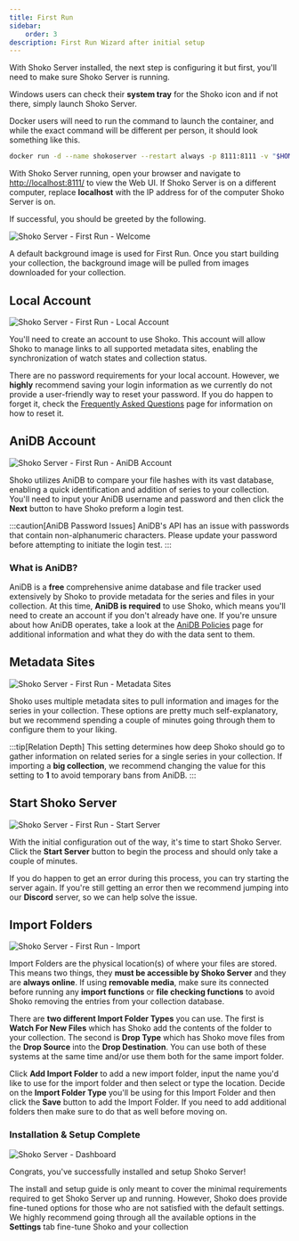 ```yaml
---
title: First Run
sidebar:
    order: 3
description: First Run Wizard after initial setup
---
```


With Shoko Server installed, the next step is configuring it but first, you'll need to make sure Shoko Server is running.

Windows users can check their **system tray** for the Shoko icon and if not there, simply launch Shoko Server.

Docker users will need to run the command to launch the container, and while the exact command will be different per
person, it should look something like this.

```sh
docker run -d --name shokoserver --restart always -p 8111:8111 -v "$HOME/.shoko:/home/shoko/.shoko" -v "/path/to/anime:/mnt/anime" -v "/path/to/import:/mnt/import" -e PUID=$UID -e PGID=$GID shokoanime/server:latest
```

With Shoko Server running, open your browser and navigate to [http://localhost:8111/](http://localhost:8111/) to view
the Web UI. If Shoko Server is on a different computer, replace **localhost** with the IP address for of the computer
Shoko Server is on.

If successful, you should be greeted by the following.

![Shoko Server - First Run - Welcome](./src/assets/shoko-server/shoko-server-first-run-welcome.png)

A default background image is used for First Run. Once you start building your collection, the background image will
be pulled from images downloaded for your collection.

## Local Account

![Shoko Server - First Run - Local Account](./src/assets/shoko-server/shoko-server-first-run-local-account.png)

You'll need to create an account to use Shoko. This account will allow Shoko to manage links to all supported metadata
sites, enabling the synchronization of watch states and collection status.

There are no password requirements for your local account. However, we **highly** recommend saving your login
information as we currently do not provide a user-friendly way to reset your password. If you do happen to forget it,
check the [Frequently Asked Questions](../../faq) page for information on how to reset it.

## AniDB Account

![Shoko Server - First Run - AniDB Account](./src/assets/shoko-server/shoko-server-first-run-anidb-account.png)

Shoko utilizes AniDB to compare your file hashes with its vast database, enabling a quick identification and addition
of series to your collection. You'll need to input your AniDB username and password and then click the **Next** button
to have Shoko preform a login test.

:::caution[AniDB Password Issues]
AniDB's API has an issue with passwords that contain non-alphanumeric characters. Please update your password before
attempting to initiate the login test.
:::

### What is AniDB?

AniDB is a **free** comprehensive anime database and file tracker used extensively by Shoko to provide metadata for
the series and files in your collection. At this time, **AniDB is required** to use Shoko, which means you'll need to
create an account if you don't already have one. If you're unsure about how AniDB operates, take a look at the
[AniDB Policies](https://anidb.net/policy) page for additional information and what they do with the data sent to them.

## Metadata Sites

![Shoko Server - First Run - Metadata Sites](./src/assets/shoko-server/shoko-server-first-run-metadata-sites.png)

Shoko uses multiple metadata sites to pull information and images for the series in your collection. These options
are pretty much self-explanatory, but we recommend spending a couple of minutes going through them to configure them
to your liking.

:::tip[Relation Depth]
This setting determines how deep Shoko should go to gather information on related series for a single series in your
collection. If importing a **big collection**, we recommend changing the value for this setting to **1** to avoid
temporary bans from AniDB.
:::

## Start Shoko Server

![Shoko Server - First Run - Start Server](./src/assets/shoko-server/shoko-server-first-run-starting-server.png)

With the initial configuration out of the way, it's time to start Shoko Server. Click the **Start Server** button to
begin the process and should only take a couple of minutes.

If you do happen to get an error during this process, you can try starting the server again. If you're still getting
an error then we recommend jumping into our **Discord** server, so we can help solve the issue.

## Import Folders

![Shoko Server - First Run - Import](./src/assets/shoko-server/Shoko-Server-First-Run-Import.jpg)

Import Folders are the physical location(s) of where your files are stored. This means two things, they **must be
accessible by Shoko Server** and they are **always online**. If using **removable media**, make sure its connected
before running any **import functions** or **file checking functions** to avoid Shoko removing the entries from your
collection database.

There are **two different Import Folder Types** you can use. The first is **Watch For New Files** which has Shoko add
the contents of the folder to your collection. The second is **Drop Type** which has Shoko move files from the **Drop
Source** into the **Drop Destination**. You can use both of these systems at the same time and/or use them both for the
same import folder.

Click **Add Import Folder** to add a new import folder, input the name you'd like to use for the import folder and then
select or type the location. Decide on the **Import Folder Type** you'll be using for this Import Folder and then click
the
**Save** button to add the Import Folder. If you need to add additional folders then make sure to do that as well before
moving on.

### Installation & Setup Complete

![Shoko Server - Dashboard](./src/assets/shoko-server/Shoko-Server-Dashboard.jpg)

Congrats, you've successfully installed and setup Shoko Server!

The install and setup guide is only meant to cover the minimal requirements required to get Shoko Server up and
running. However, Shoko does provide fine-tuned options for those who are not satisfied with the default settings. We
highly recommend going through all the available options in the **Settings** tab fine-tune Shoko and your collection